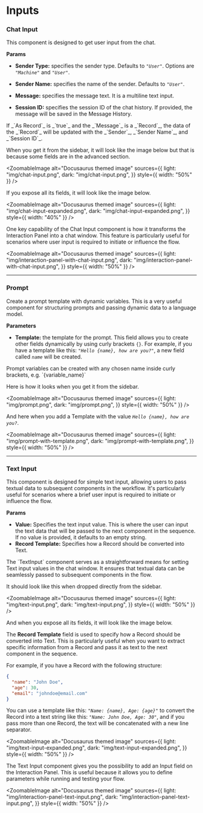 
# Inputs

### Chat Input

This component is designed to get user input from the chat.

**Params**

- **Sender Type:** specifies the sender type. Defaults to _`"User"`_. Options are _`"Machine"`_ and _`"User"`_.

- **Sender Name:** specifies the name of the sender. Defaults to _`"User"`_.

- **Message:** specifies the message text. It is a multiline text input.

- **Session ID:** specifies the session ID of the chat history. If provided, the message will be saved in the Message History.

<Admonition type="note" title="Note">
  <p>
    If _`As Record`_ is _`true`_ and the _`Message`_ is a _`Record`_, the data
    of the _`Record`_ will be updated with the _`Sender`_, _`Sender Name`_, and
    _`Session ID`_.
  </p>
</Admonition>

When you get it from the sidebar, it will look like the image below but that is because some fields are in the advanced section.

<ZoomableImage
  alt="Docusaurus themed image"
  sources={{
    light: "img/chat-input.png",
    dark: "img/chat-input.png",
  }}
  style={{ width: "50%" }}
/>

If you expose all its fields, it will look like the image below.

<ZoomableImage
  alt="Docusaurus themed image"
  sources={{
    light: "img/chat-input-expanded.png",
    dark: "img/chat-input-expanded.png",
  }}
  style={{ width: "40%" }}
/>

One key capability of the Chat Input component is how it transforms the Interaction Panel into a chat window. This feature is particularly useful for scenarios where user input is required to initiate or influence the flow.

<ZoomableImage
  alt="Docusaurus themed image"
  sources={{
    light: "img/interaction-panel-with-chat-input.png",
    dark: "img/interaction-panel-with-chat-input.png",
  }}
  style={{ width: "50%" }}
/>

---

### Prompt

Create a prompt template with dynamic variables. This is a very useful component for structuring prompts and passing dynamic data to a language model.

**Parameters**

- **Template:** the template for the prompt. This field allows you to create other fields dynamically by using curly brackets `{}`. For example, if you have a template like this: _`"Hello {name}, how are you?"`_, a new field called _`name`_ will be created.

<Admonition type="note" title="Note">
  <p>
    Prompt variables can be created with any chosen name inside curly brackets,
    e.g. `{variable_name}`
  </p>
</Admonition>

Here is how it looks when you get it from the sidebar.

<ZoomableImage
  alt="Docusaurus themed image"
  sources={{
    light: "img/prompt.png",
    dark: "img/prompt.png",
  }}
  style={{ width: "50%" }}
/>

And here when you add a Template with the value _`Hello {name}, how are you?`_.

<ZoomableImage
  alt="Docusaurus themed image"
  sources={{
    light: "img/prompt-with-template.png",
    dark: "img/prompt-with-template.png",
  }}
  style={{ width: "50%" }}
/>

---

### Text Input

This component is designed for simple text input, allowing users to pass textual data to subsequent components in the workflow. It's particularly useful for scenarios where a brief user input is required to initiate or influence the flow.

**Params**

- **Value:** Specifies the text input value. This is where the user can input the text data that will be passed to the next component in the sequence. If no value is provided, it defaults to an empty string.
- **Record Template:** Specifies how a Record should be converted into Text.

<Admonition type="note" title="Note">
  <p>
    The `TextInput` component serves as a straightforward means for setting Text
    input values in the chat window. It ensures that textual data can be
    seamlessly passed to subsequent components in the flow.
  </p>
</Admonition>

It should look like this when dropped directly from the sidebar.

<ZoomableImage
  alt="Docusaurus themed image"
  sources={{
    light: "img/text-input.png",
    dark: "img/text-input.png",
  }}
  style={{ width: "50%" }}
/>

And when you expose all its fields, it will look like the image below.

The **Record Template** field is used to specify how a Record should be converted into Text. This is particularly useful when you want to extract specific information from a Record and pass it as text to the next component in the sequence.

For example, if you have a Record with the following structure:

```json
{
  "name": "John Doe",
  "age": 30,
  "email": "johndoe@email.com"
}
```

You can use a template like this: _`"Name: {name}, Age: {age}"`_ to convert the Record into a text string like this: _`"Name: John Doe, Age: 30"`_, and if you pass more than one Record, the text will be concatenated with a new line separator.

<ZoomableImage
  alt="Docusaurus themed image"
  sources={{
    light: "img/text-input-expanded.png",
    dark: "img/text-input-expanded.png",
  }}
  style={{ width: "50%" }}
/>

The Text Input component gives you the possibility to add an Input field on the Interaction Panel. This is useful because it allows you to define parameters while running and testing your flow.

<ZoomableImage
  alt="Docusaurus themed image"
  sources={{
    light: "img/interaction-panel-text-input.png",
    dark: "img/interaction-panel-text-input.png",
  }}
  style={{ width: "50%" }}
/>
